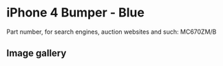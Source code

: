 
# iPhone 4 Bumper - Blue

Part number, for search engines, auction websites and such: MC670ZM/B

## Image gallery

<div style={{ width: "768px" }}>
  <GalleryComponent
    images={[
      {
        original: "/everysource/MC670.png",
        thumbnail: "/everypreview/MC670.png",
      },
      {
        original: "/everysource/MC670_AV1.png",
        thumbnail: "/everypreview/MC670_AV1.png",
      },
      {
        original: "/everysource/MC670_AV2.png",
        thumbnail: "/everypreview/MC670_AV2.png",
      },
      {
        original: "/everysource/MC670_AV3.png",
        thumbnail: "/everypreview/MC670_AV3.png",
      },
      {
        original: "/everysource/MC670_AV4.png",
        thumbnail: "/everypreview/MC670_AV4.png",
      },
      {
        original: "/everysource/MC670_AV5.png",
        thumbnail: "/everypreview/MC670_AV5.png",
      }
    ]}
  />
</div>